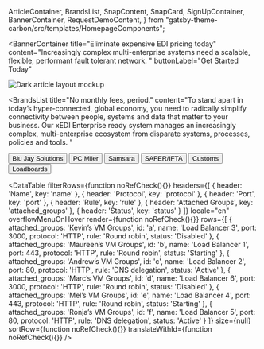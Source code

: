   ArticleContainer,
  BrandsList,
  SnapContent,
  SnapCard,
  SignUpContainer,
  BannerContainer,
  RequestDemoContent,
} from "gatsby-theme-carbon/src/templates/HomepageComponents";


<BannerContainer 
  title="Eliminate expensive EDI pricing today"
  content="Increasingly complex multi-enterprise systems need a scalable, flexible, performant fault tolerant network. "
  buttonLabel="Get Started Today"
>

![Dark article layout mockup](./components/images/Article_05.png)

</BannerContainer>

<BrandsList
  title="No monthly fees, period."
  content="To stand apart in today’s hyper-connected, global economy, you need to radically simplify connectivity between people, systems and data that matter to your business. Our xEDI Enterprise ready system manages an increasingly complex, multi-enterprise ecosystem from disparate systems, processes, policies and tools. "
>


  <Row>
    <Column colMd={2} colLg={2}>
      <Button kind="secondary" href="#top">
        Blu Jay Solutions
      </Button>
    </Column>
    <Column colMd={2} colLg={2}>
      <Button kind="secondary" href="#top">
        PC Miler 
      </Button>
    </Column>
    <Column colMd={2} colLg={2}>
      <Button kind="secondary" href="#top">
        Samsara
      </Button>
    </Column>
    <Column colMd={2} colLg={2}>
      <Button kind="secondary" href="#top">
        SAFER/IFTA
      </Button>
    </Column>
    <Column colMd={2} colLg={2}>
      <Button kind="secondary" href="#top">
        Customs
      </Button>
    </Column>
    <Column colMd={2} colLg={2}>
      <Button kind="secondary" href="#top">
        Loadboards
      </Button>
    </Column>
  </Row>
</BrandsList>




<DataTable
  filterRows={function noRefCheck(){}}
  headers={[
    {
      header: 'Name',
      key: 'name'
    },
    {
      header: 'Protocol',
      key: 'protocol'
    },
    {
      header: 'Port',
      key: 'port'
    },
    {
      header: 'Rule',
      key: 'rule'
    },
    {
      header: 'Attached Groups',
      key: 'attached_groups'
    },
    {
      header: 'Status',
      key: 'status'
    }
  ]}
  locale="en"
  overflowMenuOnHover
  render={function noRefCheck(){}}
  rows={[
    {
      attached_groups: 'Kevin’s VM Groups',
      id: 'a',
      name: 'Load Balancer 3',
      port: 3000,
      protocol: 'HTTP',
      rule: 'Round robin',
      status: 'Disabled'
    },
    {
      attached_groups: 'Maureen’s VM Groups',
      id: 'b',
      name: 'Load Balancer 1',
      port: 443,
      protocol: 'HTTP',
      rule: 'Round robin',
      status: 'Starting'
    },
    {
      attached_groups: 'Andrew’s VM Groups',
      id: 'c',
      name: 'Load Balancer 2',
      port: 80,
      protocol: 'HTTP',
      rule: 'DNS delegation',
      status: 'Active'
    },
    {
      attached_groups: 'Marc’s VM Groups',
      id: 'd',
      name: 'Load Balancer 6',
      port: 3000,
      protocol: 'HTTP',
      rule: 'Round robin',
      status: 'Disabled'
    },
    {
      attached_groups: 'Mel’s VM Groups',
      id: 'e',
      name: 'Load Balancer 4',
      port: 443,
      protocol: 'HTTP',
      rule: 'Round robin',
      status: 'Starting'
    },
    {
      attached_groups: 'Ronja’s VM Groups',
      id: 'f',
      name: 'Load Balancer 5',
      port: 80,
      protocol: 'HTTP',
      rule: 'DNS delegation',
      status: 'Active'
    }
  ]}
  size={null}
  sortRow={function noRefCheck(){}}
  translateWithId={function noRefCheck(){}}
/>
